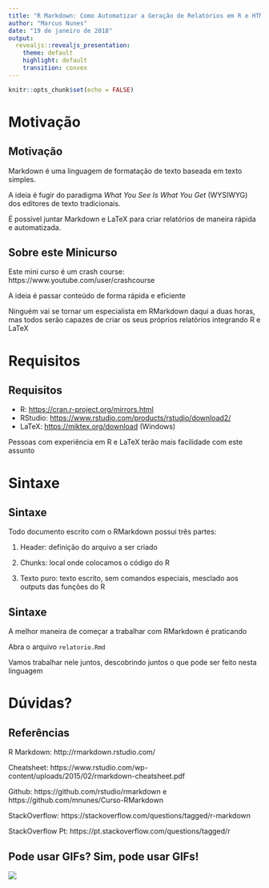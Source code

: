 ```yaml
---
title: "R Markdown: Como Automatizar a Geração de Relatórios em R e HTML"
author: "Marcus Nunes"
date: "19 de janeiro de 2018"
output: 
  revealjs::revealjs_presentation:
    theme: default
    highlight: default
    transition: convex
---
```


```r
knitr::opts_chunk$set(echo = FALSE)
```

# Motivação

## Motivação

Markdown é uma linguagem de formatação de texto baseada em texto simples.

A ideia é fugir do paradigma *What You See Is What You Get* (WYSIWYG) dos editores de texto tradicionais.

É possível juntar Markdown e LaTeX para criar relatórios de maneira rápida e automatizada.

## Sobre este Minicurso

Este mini curso é um crash course: https://www.youtube.com/user/crashcourse

A ideia é passar conteúdo de forma rápida e eficiente

Ninguém vai se tornar um especialista em RMarkdown daqui a duas horas, mas todos serão capazes de criar os seus próprios relatórios integrando R e LaTeX

# Requisitos

## Requisitos

- R: <https://cran.r-project.org/mirrors.html>
- RStudio: <https://www.rstudio.com/products/rstudio/download2/>
- LaTeX: <https://miktex.org/download> (Windows)

Pessoas com experiência em R e LaTeX terão mais facilidade com este assunto


# Sintaxe

## Sintaxe

Todo documento escrito com o RMarkdown possui três partes:

1. Header: definição do arquivo a ser criado

2. Chunks: local onde colocamos o código do R

3. Texto puro: texto escrito, sem comandos especiais, mesclado aos outputs das funções do R


## Sintaxe

A melhor maneira de começar a trabalhar com RMarkdown é praticando

Abra o arquivo `relatorio.Rmd`

Vamos trabalhar nele juntos, descobrindo juntos o que pode ser feito nesta linguagem

# Dúvidas?

## Referências

R Markdown: http://rmarkdown.rstudio.com/

Cheatsheet: https://www.rstudio.com/wp-content/uploads/2015/02/rmarkdown-cheatsheet.pdf

Github: https://github.com/rstudio/rmarkdown e https://github.com/mnunes/Curso-RMarkdown

StackOverflow: https://stackoverflow.com/questions/tagged/r-markdown

StackOverflow Pt: https://pt.stackoverflow.com/questions/tagged/r

## Pode usar GIFs? Sim, pode usar GIFs!

![](imagem.gif)


